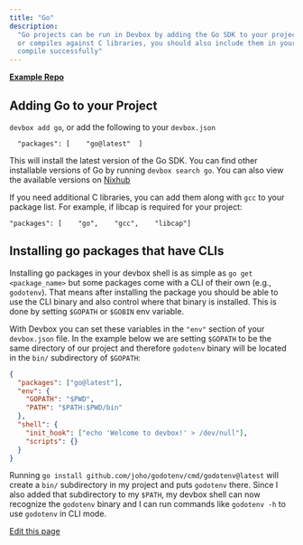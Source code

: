 ```yaml
---
title: "Go"
description:
  "Go projects can be run in Devbox by adding the Go SDK to your project. If your project uses cgo
  or compiles against C libraries, you should also include them in your packages to ensure Go can
  compile successfully"
---
```


[**Example Repo**](https://github.com/jetify-com/devbox/tree/main/examples/development/go/hello-world)

## Adding Go to your Project[​](#adding-go-to-your-project "Direct link to Adding Go to your Project")

`devbox add go`, or add the following to your `devbox.json`

```
  "packages": [    "go@latest"  ]
```

This will install the latest version of the Go SDK. You can find other installable versions of Go by
running `devbox search go`. You can also view the available versions on
[Nixhub](https://www.nixhub.io/packages/go)

If you need additional C libraries, you can add them along with `gcc` to your package list. For
example, if libcap is required for your project:

```
"packages": [    "go",    "gcc",    "libcap"]
```

## Installing go packages that have CLIs[​](#installing-go-packages-that-have-clis "Direct link to Installing go packages that have CLIs")

Installing go packages in your devbox shell is as simple as `go get <package_name>` but some
packages come with a CLI of their own (e.g., `godotenv`). That means after installing the package
you should be able to use the CLI binary and also control where that binary is installed. This is
done by setting `$GOPATH` or `$GOBIN` env variable.

With Devbox you can set these variables in the `"env"` section of your `devbox.json` file. In the
example below we are setting `$GOPATH` to be the same directory of our project and therefore
`godotenv` binary will be located in the `bin/` subdirectory of `$GOPATH`:

```json
{
  "packages": ["go@latest"],
  "env": {
    "GOPATH": "$PWD",
    "PATH": "$PATH:$PWD/bin"
  },
  "shell": {
    "init_hook": ["echo 'Welcome to devbox!' > /dev/null"],
    "scripts": {}
  }
}
```

Running `go install github.com/joho/godotenv/cmd/godotenv@latest` will create a `bin/` subdirectory
in my project and puts `godotenv` there. Since I also added that subdirectory to my `$PATH`, my
devbox shell can now recognize the `godotenv` binary and I can run commands like `godotenv -h` to
use `godotenv` in CLI mode.

[Edit this page](https://github.com/jetify-com/devbox/tree/main/docs/app/docs/devbox_examples/languages/go.md)
